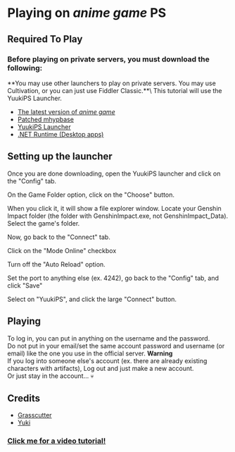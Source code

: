 
# Playing on *anime game* PS
## Required To Play
### Before playing on private servers, you must download the following:
<Callout emoji="💡">
  **You may use other launchers to play on private servers. You may use Cultivation, or you can just use Fiddler Classic.**\
  This tutorial will use the YuukiPS Launcher.
</Callout>

* [The latest version of *anime game*](https://ps.rrryfoo.cf/genshin/res)
* [Patched mhypbase](https://cdn.discordapp.com/attachments/970380775264518244/1049282295145713754/mhypbase-latest.zip)
* [YuukiPS Launcher](https://github.com/YuukiPS/Launcher-PC)
* [.NET Runtime (Desktop apps)](https://dotnet.microsoft.com/en-us/download/dotnet/6.0)

## Setting up the launcher
Once you are done downloading, open the YuukiPS launcher and click on the "Config" tab.

On the Game Folder option, click on the "Choose" button.

When you click it, it will show a file explorer window. Locate your Genshin Impact folder (the folder with GenshinImpact.exe, not GenshinImpact_Data). Select the game's folder.

Now, go back to the "Connect" tab.

Click on the "Mode Online" checkbox

Turn off the "Auto Reload" option.

Set the port to anything else (ex. 4242), go back to the "Config" tab, and click "Save"

Select on "YuukiPS", and click the large "Connect" button.

## Playing

To log in, you can put in anything on the username and the password.\
Do not put in your email/set the same account password and username (or email) like the one you use in the official server.
<Callout emoji="⚠️" type="warning">
  **Warning**\
  If you log into someone else's account (ex. there are already existing characters with artifacts), Log out and just make a new account.\
  Or just stay in the account... 💀
</Callout>

## Credits
* [Grasscutter](https://github.com/Grasscutters)
* [Yuki](https://github.com/YuukiPS/Launcher-PC)
### [Click me for a video tutorial!](https://youtu.be/wYqJdCS3wUc)
